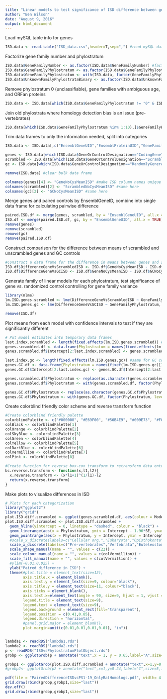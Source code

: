 ```yaml
---
title: "Linear models to test significance of ISD difference between genes and scrambled controls"
author: "Ben Wilson"
date: "August 9, 2016"
output: html_document
---
```

  
Load mySQL table info for genes
```r
ISD.data <- read.table("ISD_data.csv",header=T,sep=",") #read mySQL data into data frame
```

Factorize gene family number and phylostratum
```r
ISD.data$GeneFamilyNumber <- as.factor(ISD.data$GeneFamilyNumber) #factorize gene family ID to prevent numeric interpretation by R
ISD.data$GeneFamilyPhylostratum <- as.factor(ISD.data$GeneFamilyPhylostratum) #factorize variable to ensure that it is not interpreted as numeric variable
ISD.data$GeneFamilyPhylostratum <- with(ISD.data, factor(GeneFamilyPhylostratum, levels = c(sort(unique(ISD.data$GeneFamilyPhylostratum))))) # set levels of categorical phylostratum variable
ISD.data$UnknownFamilyPhylostrataBinary <- as.factor(ISD.data$UnknownFamilyPhylostrataBinary) #factorize binary category for gene families with ambiguous age
```

Remove phylostratum 0 (unclassifiable), gene families with ambiguous age, and ORFan proteins
```r
ISD.data <- ISD.data[which(ISD.data$GeneFamilyPhylostratum != "0" & ISD.data$GeneFamilyPhylostratum != "20" & ISD.data$UnknownFamilyPhylostrataBinary != "1" & !is.na(ISD.data$EvolutionaryRateHighestOrthologRate)),] #exclude unclassifiable genes, false-positive rich ORFans
```

Join old phylostrata where homology detection bias is an issue (pre-vertebrates)
```r
ISD.data[which(ISD.data$GeneFamilyPhylostratum %in% 1:10),]$GeneFamilyPhylostratum <- "1"
```

Trim data frames to only the information needed, split into categories
```r
ISD.data <- ISD.data[,c("EnsemblGeneUID","EnsemblProteinUID","GeneFamilyPhylostratum","GeneFamilyNumber","NoCysIUPredMeanISD","GeneOrControlDesignation","UnknownFamilyPhylostrataBinary")] #subset needed columns

genes <- ISD.data[which(ISD.data$GeneOrControlDesignation=="CodingGene"),c("EnsemblGeneUID","GeneFamilyPhylostratum","GeneFamilyNumber","NoCysIUPredMeanISD")] #split out genes
scrambled <- ISD.data[which(ISD.data$GeneOrControlDesignation=="ScrambledByAminoAcidControl"), c("EnsemblGeneUID","NoCysIUPredMeanISD")] #...scrambled controls,
gc <- ISD.data[which(ISD.data$GeneOrControlDesignation=="RandomlyGeneratedControlWithConsistentGC"), c("EnsemblGeneUID","NoCysIUPredMeanISD")] #...and GC controls

remove(ISD.data) #clear bulk data frame

colnames(genes)[4] <- "GeneNoCysMeanISD" #make ISD column names unique so that they can be merged by EnsemblGeneUID
colnames(scrambled)[2] <- "ScrambledNoCysMeanISD" #same here
colnames(gc)[2] <- "GCNoCysMeanISD" #same here

```

Merge genes and paired controls by EnsemblGeneID, combine into single data frame for calculating pairwise difference
```r
paired.ISD.df <- merge(genes, scrambled, by = "EnsemblGeneUID", all.x = TRUE) #merge genes and scrambled first
ISD.df <- merge(paired.ISD.df, gc, by = "EnsemblGeneUID", all.x = TRUE) #merge the previous with GC controls (R merge only allows pairwise mergers)
remove(genes) 
remove(scrambled) 
remove(gc)
remove(paired.ISD.df)
```

Construct comparison for the difference between means of scrambled and unscrambled genes and GC controls
```r
#Construct a data frame for the difference in means between genes and scrambled genes
ISD.df$DifferenceGeneVsScrambledISD <- ISD.df$GeneNoCysMeanISD - ISD.df$ScrambledNoCysMeanISD
ISD.df$DifferenceGeneVsGCISD <- ISD.df$GeneNoCysMeanISD - ISD.df$GCNoCysMeanISD
```

Generate family of linear models for each phylostratum, test significance of gene vs. randomized control controlling for gene family variance
```r
library(nlme)
lm.ISD.genes.scrambled <- lme(DifferenceGeneVsScrambledISD ~ GeneFamilyPhylostratum, random = ~ 1|GeneFamilyNumber, data = ISD.df) #linear mixed-effects model for scrambled difference with gene families as independent sources of error
lm.ISD.genes.gc <- lme(DifferenceGeneVsGCISD ~ GeneFamilyPhylostratum, random = ~ 1|GeneFamilyNumber, data =ISD.df) #linear mixed-effects model for GC difference with gene families as independent sources of error

remove(ISD.df)
```

Plot means from each model with confidence intervals to test if they are significantly different
```r
# Put model estimates into temporary data frames
last.index.scrambled <- length(fixed.effects(lm.ISD.genes.scrambled)) #get number of phylostrata that have been fit
genes.scrambled.df <- data.frame(Phylostratum = names(fixed.effects(lm.ISD.genes.scrambled)[1:last.index.scrambled]), Intercept = unname(fixed.effects(lm.ISD.genes.scrambled)[1:last.index.scrambled]), SE = unname(summary(lm.ISD.genes.scrambled)$tTable[,2][1:last.index.scrambled]), Model = "Genes minus Scrambled") #construct data frame to hold linear model results
genes.scrambled.df$Intercept[2:last.index.scrambled] <- genes.scrambled.df$Intercept[2:last.index.scrambled] + genes.scrambled.df$Intercept[1] #increment means by first intercept to correct for R convention of relative means

last.index.gc <- length(fixed.effects(lm.ISD.genes.gc)) #same for GC controls...
genes.GC.df <- data.frame(Phylostratum = names(fixef(lm.ISD.genes.gc)[1:last.index.gc]), Intercept = unname(fixef(lm.ISD.genes.gc)[1:last.index.gc]), SE = unname(summary(lm.ISD.genes.gc)$tTable[,2][1:last.index.gc]), Model = "Genes minus GC") #...
genes.GC.df$Intercept[2:last.index.gc] <- genes.GC.df$Intercept[2:last.index.gc] + genes.GC.df$Intercept[1] #...

genes.scrambled.df$Phylostratum <- replace(as.character(genes.scrambled.df$Phylostratum),1:last.index.scrambled,c(1:last.index.scrambled)) #replace linear model text with factorized phylostrata
genes.scrambled.df$Phylostratum <- with(genes.scrambled.df, factor(Phylostratum, levels = c(1:last.index.scrambled)))

genes.GC.df$Phylostratum <- replace(as.character(genes.GC.df$Phylostratum),1:last.index.gc,c(1:last.index.gc)) #same for GC data frame
genes.GC.df$Phylostratum <- with(genes.GC.df, factor(Phylostratum, levels = c(1:last.index.gc)))

```

Create colorblind friendly color scheme and reverse transform function
```r

#Create colorblind friendly palette
colorblindPalette <- c("#000000", "#E69F00", "#56B4E9", "#009E73", "#F0E442", "#0072B2", "#D55E00", "#CC79A7")
colBlack <- colorblindPalette[1]
colOrange <- colorblindPalette[2]
colSkyBlue <- colorblindPalette[3]
colGreen <- colorblindPalette[4]
colYellow <- colorblindPalette[5]
colDarkBlue <- colorblindPalette[6]
colVermillion <- colorblindPalette[7]
colPink <- colorblindPalette[8]

#Create function for reverse box-cox transform to retransform data onto readable axis (note that this preserves relative comparison of certainty between PS but does not preserve absolute measure of SEM)
bc.reverse.transform <- function(x,l1,l2){
  x.reverse.transform <- (x*l1+1)^(1/l1)-l2
  return(x.reverse.transform)
}

```

Make plots to visualize differences in ISD
```r
# Plots for each categorization
library("ggplot2")
library("grid")
plot.ISD.diff.scrambled <- ggplot(genes.scrambled.df, aes(colour = Model, fill=Model))
plot.ISD.diff.scrambled <- plot.ISD.diff.scrambled + 
  geom_hline(yintercept = 0, linetype = "dashed", colour = "black") +
  geom_linerange(aes(x = Phylostratum, ymin = Intercept - 1.96*SE, ymax = Intercept + 1.96*SE), lwd = 0.5, show.legend = FALSE) +
  geom_pointrange(aes(x = Phylostratum, y = Intercept, ymin = Intercept - 1.96*SE, ymax = Intercept + 1.96*SE), size = 0.5, lwd = 0.5,  shape = 21, show.legend = TRUE) +
  #scale_x_discrete(labels=c("Cellular org.","Eukaryota","Opisthokonta","Holozoa","Metazoa","Eumetazoa","Bilateria","Deuterostomia","Chordata","Olfactores","Vertebrata","Euteleostomi","Tetrapoda","Amniota","Mammalia","Eutheria","Boreoeutheria","Euarchontoglires","Rodentia")) +
  scale_x_discrete(labels=c("Pre-vertebrates","Vertebrata","Euteleostomi","Tetrapoda","Amniota","Mammalia","Eutheria","Boreoeutheria","Euarchontoglires","Rodentia","","")) + #change phylostratum labels to correspond to taxonomic nodes
  scale_shape_manual(name = "", values = c(22)) +
  scale_colour_manual(name = "", values = c(colVermillion)) +
  scale_fill_manual(name = "", values = c(colVermillion)) +
  #ylim(-0.01,0.025) +
  ylab("Paired difference in ISD") +
  theme(#plot.title = element_text(size=12),
        axis.title.x = element_blank(),
        axis.text.y = element_text(size=9, colour="black"),
        axis.title.y = element_text(size=11, colour="black"),
        axis.ticks = element_blank(),
        axis.text.x=element_text(angle = 90, size=9, hjust = 1, vjust = 0, colour = "black"),
        legend.title = element_text(size=9),
        legend.text = element_text(size=9),
        legend.background = element_rect(fill="transparent"),
        legend.position = c(0.41,0.85),
        legend.direction = "horizontal",
        #panel.grid.major = element_blank(),
        plot.margin=unit(c(0.01,0.01,0.01,0.01), "in"))


lambda1 <- readRDS("lambda1.rds")
lambda2 <- readRDS("lambda2.rds")
p <- readRDS("ISDvsPhylostratumPlotObject.rds")
grobp <- ggplotGrob(p + annotate("text",x = 1, y = 0.65,label="A",size=5,fontface="bold")) 

grobp1 <- ggplotGrob(plot.ISD.diff.scrambled + annotate("text",x=1,y=0.045,label="B",size=5,fontface="bold"))
#grobp2<- ggplotGrob(p2 + annotate("text",x=1,y=0.24,label="C",size=5,fontface="bold" ))

pdf(file = "PairedDifferenceISDvsPS1-19_OnlyRatHomologs.pdf", width= 4.6, height = 8)
grid.draw(rbind(grobp,grobp1,size="last"))
dev.off()
grid.draw(rbind(grobp,grobp1,size="last"))
```
